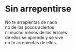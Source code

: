 # Sin arrepentirse {-}

No te arrepientas de nada<br>
no de los pocos aciertos<br>
ni mucho menos de los errores<br>
de ellos se aprende y se vive<br>
no te arrepientas de ellos.
